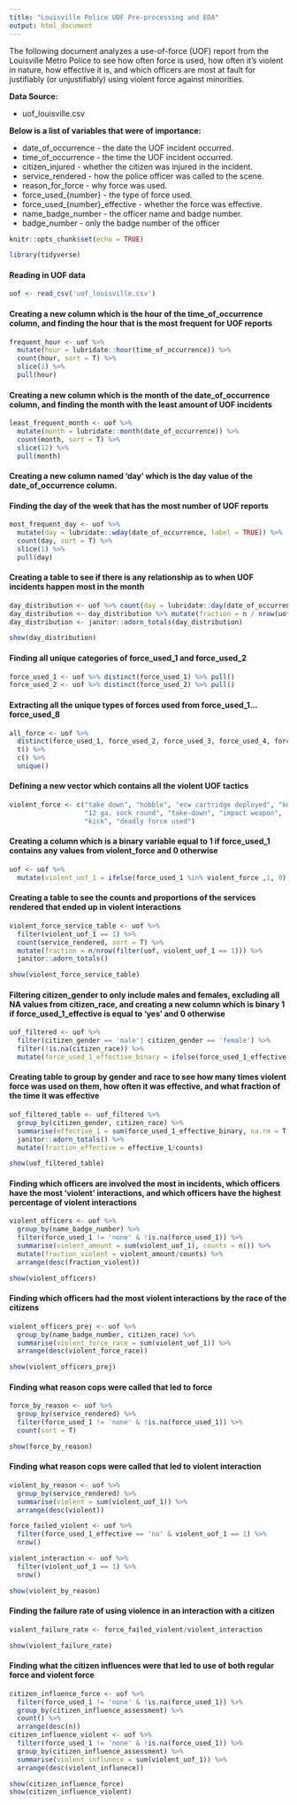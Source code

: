 ```yaml
---
title: "Louisville Police UOF Pre-processing and EDA"
output: html_document
---
```


The following document analyzes a use-of-force (UOF) report from the Louisville Metro Police to see how often force is used, how often it's violent in nature, how effective it is, and which officers are most at fault for justifiably (or unjustifiably) using violent force against minorities. 

__Data Source:__

* uof_louisville.csv

__Below is a list of variables that were of importance:__

* date_of_occurrence - the date the UOF incident occurred.
* time_of_occurrence - the time the UOF incident occurred.
* citizen_injured - whether the citizen was injured in the incident.
* service_rendered - how the police officer was called to the scene.
* reason_for_force - why force was used.
* force_used_{number} - the type of force used.
* force_used_{number}_effective - whether the force was effective.
* name_badge_number - the officer name and badge number.
* badge_number - only the badge number of the officer


```r
knitr::opts_chunk$set(echo = TRUE)
```

```r
library(tidyverse)
```

#### Reading in UOF data

```r
uof <- read_csv('uof_louisville.csv')
```

#### Creating a new column which is the hour of the time_of_occurrence column, and finding the hour that is the most frequent for UOF reports

```r
frequent_hour <- uof %>%
  mutate(hour = lubridate::hour(time_of_occurrence)) %>%
  count(hour, sort = T) %>%
  slice(1) %>%
  pull(hour)
```

#### Creating a new column which is the month of the date_of_occurrence column, and finding the month with the least amount of UOF incidents

```r
least_frequent_month <- uof %>%
  mutate(month = lubridate::month(date_of_occurrence)) %>%
  count(month, sort = T) %>%
  slice(12) %>%
  pull(month)
```

#### Creating a new column named 'day' which is the day value of the date_of_occurrence column. 

#### Finding the day of the week that has the most number of UOF reports

```r
most_frequent_day <- uof %>%
  mutate(day = lubridate::wday(date_of_occurrence, label = TRUE)) %>%
  count(day, sort = T) %>%
  slice(1) %>%
  pull(day)
```

#### Creating a table to see if there is any relationship as to when UOF incidents happen most in the month

```r
day_distribution <- uof %>% count(day = lubridate::day(date_of_occurrence), sort = T)
day_distribution <- day_distribution %>% mutate(fraction = n / nrow(uof))
day_distribution <- janitor::adorn_totals(day_distribution)
```
```r
show(day_distribution)
```

#### Finding all unique categories of force_used_1 and force_used_2

```r
force_used_1 <- uof %>% distinct(force_used_1) %>% pull()
force_used_2 <- uof %>% distinct(force_used_2) %>% pull()
```

#### Extracting all the unique types of forces used from force_used_1...force_used_8

```r
all_force <- uof %>%
  distinct(force_used_1, force_used_2, force_used_3, force_used_4, force_used_5, force_used_6, force_used_7, force_used_8) %>%
  t() %>%
  c() %>%
  unique()
```

#### Defining a new vector which contains all the violent UOF tactics

```r
violent_force <- c("take down", "hobble", "ecw cartridge deployed", "knee strike(s)",
                   "12 ga. sock round", "take-down", "impact weapon",
                   "kick", "deadly force used")
```

#### Creating a column which is a binary variable equal to 1 if force_used_1 contains any values from violent_force and 0 otherwise

```r
uof <- uof %>%
  mutate(violent_uof_1 = ifelse(force_used_1 %in% violent_force ,1, 0))
```

#### Creating a table to see the counts and proportions of the services rendered that ended up in violent interactions 

```r
violent_force_service_table <- uof %>%
  filter(violent_uof_1 == 1) %>%
  count(service_rendered, sort = T) %>%
  mutate(fraction = n/nrow(filter(uof, violent_uof_1 == 1))) %>%
  janitor::adorn_totals()
```
```r
show(violent_force_service_table)
```

#### Filtering citizen_gender to only include males and females, excluding all NA values from citizen_race, and creating a new column which is binary 1 if force_used_1_effective is equal to 'yes' and 0 otherwise

```r
uof_filtered <- uof %>%
  filter(citizen_gender == 'male'| citizen_gender == 'female') %>%
  filter(!is.na(citizen_race)) %>%
  mutate(force_used_1_effective_binary = ifelse(force_used_1_effective == 'yes', 1, 0))
```

#### Creating table to group by gender and race to see how many times violent force was used on them, how often it was effective, and what fraction of the time it was effective

```r
uof_filtered_table <- uof_filtered %>%
  group_by(citizen_gender, citizen_race) %>%
  summarise(effective_1 = sum(force_used_1_effective_binary, na.rm = T), counts = n()) %>%
  janitor::adorn_totals() %>%
  mutate(fraction_effective = effective_1/counts)
```
```r
show(uof_filtered_table)
```

#### Finding which officers are involved the most in incidents, which officers have the most 'violent' interactions, and which officers have the highest percentage of violent interactions

```r
violent_officers <- uof %>%
  group_by(name_badge_number) %>%
  filter(force_used_1 != 'none' & !is.na(force_used_1)) %>%
  summarise(violent_amount = sum(violent_uof_1), counts = n()) %>%
  mutate(fraction_violent = violent_amount/counts) %>%
  arrange(desc(fraction_violent))
```
```r
show(violent_officers)
```

#### Finding which officers had the most violent interactions by the race of the citizens

```r
violent_officers_prej <- uof %>%
  group_by(name_badge_number, citizen_race) %>%
  summarise(violent_force_race = sum(violent_uof_1)) %>%
  arrange(desc(violent_force_race))
```
```r
show(violent_officers_prej)
```

#### Finding what reason cops were called that led to force

```r
force_by_reason <- uof %>%
  group_by(service_rendered) %>%
  filter(force_used_1 != 'none' & !is.na(force_used_1)) %>%
  count(sort = T)
```
```r
show(force_by_reason)
```

#### Finding what reason cops were called that led to violent interaction

```r
violent_by_reason <- uof %>%
  group_by(service_rendered) %>%
  summarise(violent = sum(violent_uof_1)) %>%
  arrange(desc(violent))

force_failed_violent <- uof %>%
  filter(force_used_1_effective == 'no' & violent_uof_1 == 1) %>%
  nrow()

violent_interaction <- uof %>%
  filter(violent_uof_1 == 1) %>%
  nrow()
```
```r
show(violent_by_reason)
```

#### Finding the failure rate of using violence in an interaction with a citizen

```r
violent_failure_rate <- force_failed_violent/violent_interaction
```
```r
show(violent_failure_rate)
```

#### Finding what the citizen influences were that led to use of both regular force and violent force

```r
citizen_influence_force <- uof %>%
  filter(force_used_1 != 'none' & !is.na(force_used_1)) %>%
  group_by(citizen_influence_assessment) %>%
  count() %>%
  arrange(desc(n))
citizen_influence_violent <- uof %>%
  filter(force_used_1 != 'none' & !is.na(force_used_1)) %>%
  group_by(citizen_influence_assessment) %>%
  summarise(violent_influnece = sum(violent_uof_1)) %>%
  arrange(desc(violent_influnece))
```
```r
show(citizen_influence_force)
show(citizen_influence_violent)
```

